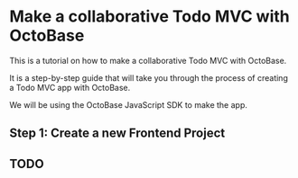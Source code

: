 # Make a collaborative Todo MVC with OctoBase

This is a tutorial on how to make a collaborative Todo MVC with OctoBase.

It is a step-by-step guide that will take you through the process of creating a Todo MVC app with OctoBase.

We will be using the OctoBase JavaScript SDK to make the app.

## Step 1: Create a new Frontend Project

## TODO


<TodoMVC />
